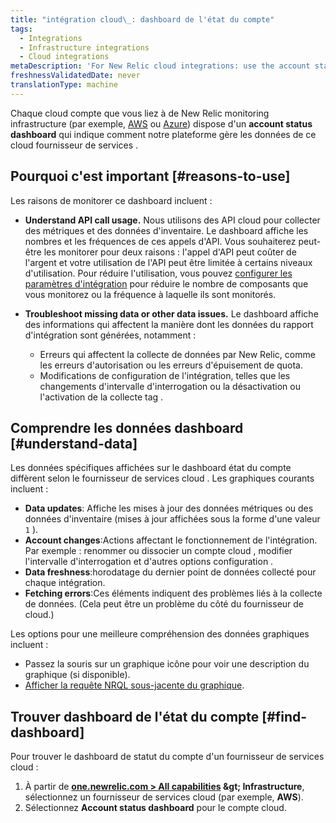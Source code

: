 ```yaml
---
title: "intégration cloud\_: dashboard de l'état du compte"
tags:
  - Integrations
  - Infrastructure integrations
  - Cloud integrations
metaDescription: 'For New Relic cloud integrations: use the account status dashboard to understand how your cloud service is using APIs and transmitting data.'
freshnessValidatedDate: never
translationType: machine
---
```


Chaque cloud compte que vous liez à de New Relic monitoring infrastructure (par exemple, [AWS](/docs/integrations/amazon-integrations/get-started/connect-aws-infrastructure) ou [Azure](/docs/integrations/microsoft-azure-integrations/getting-started/introduction-azure-monitoring-integrations)) dispose d&apos;un <DNT>**account status dashboard**</DNT> qui indique comment notre plateforme gère les données de ce cloud fournisseur de services .

## Pourquoi c&apos;est important [#reasons-to-use]

Les raisons de monitorer ce dashboard incluent :

* <DNT>**Understand API call usage.**</DNT> Nous utilisons des API cloud pour collecter des métriques et des données d&apos;inventaire. Le dashboard affiche les nombres et les fréquences de ces appels d&apos;API. Vous souhaiterez peut-être les monitorer pour deux raisons : l&apos;appel d&apos;API peut coûter de l&apos;argent et votre utilisation de l&apos;API peut être limitée à certains niveaux d&apos;utilisation. Pour réduire l&apos;utilisation, vous pouvez [configurer les paramètres d&apos;intégration](/docs/integrations/new-relic-integrations/getting-started/configure-polling-frequency-data-collection-cloud-integrations) pour réduire le nombre de composants que vous monitorez ou la fréquence à laquelle ils sont monitorés.

* <DNT>**Troubleshoot missing data or other data issues.**</DNT> Le dashboard affiche des informations qui affectent la manière dont les données du rapport d&apos;intégration sont générées, notamment :

  * Erreurs qui affectent la collecte de données par New Relic, comme les erreurs d&apos;autorisation ou les erreurs d&apos;épuisement de quota.
  * Modifications de configuration de l&apos;intégration, telles que les changements d&apos;intervalle d&apos;interrogation ou la désactivation ou l&apos;activation de la collecte tag .

## Comprendre les données dashboard [#understand-data]

Les données spécifiques affichées sur le dashboard état du compte diffèrent selon le fournisseur de services cloud . Les graphiques courants incluent :

* <DNT>**Data updates**</DNT>: Affiche les mises à jour des données métriques ou des données d&apos;inventaire (mises à jour affichées sous la forme d&apos;une valeur `1` ).
* <DNT>**Account changes**</DNT>:Actions affectant le fonctionnement de l&apos;intégration. Par exemple : renommer ou dissocier un compte cloud , modifier l&apos;intervalle d&apos;interrogation et d&apos;autres options configuration .
* <DNT>**Data freshness**</DNT>:horodatage du dernier point de données collecté pour chaque intégration.
* <DNT>**Fetching errors**</DNT>:Ces éléments indiquent des problèmes liés à la collecte de données. (Cela peut être un problème du côté du fournisseur de cloud.)

Les options pour une meilleure compréhension des données graphiques incluent :

* Passez la souris sur un graphique <Icon name="fe-help-circle" /> icône pour voir une description du graphique (si disponible).
* [Afficher la requête NRQL sous-jacente du graphique](/docs/new-relic-solutions/new-relic-one/introduction-new-relic-platform).

## Trouver dashboard de l&apos;état du compte [#find-dashboard]

Pour trouver le dashboard de statut du compte d&apos;un fournisseur de services cloud :

1. À partir de <DNT>**[one.newrelic.com &gt; All capabilities](https://one.newrelic.com/all-capabilities) &amp;gt; Infrastructure**</DNT>, sélectionnez un fournisseur de services cloud (par exemple, <DNT>**AWS**</DNT>).
2. Sélectionnez <DNT>**Account status dashboard**</DNT> pour le compte cloud.